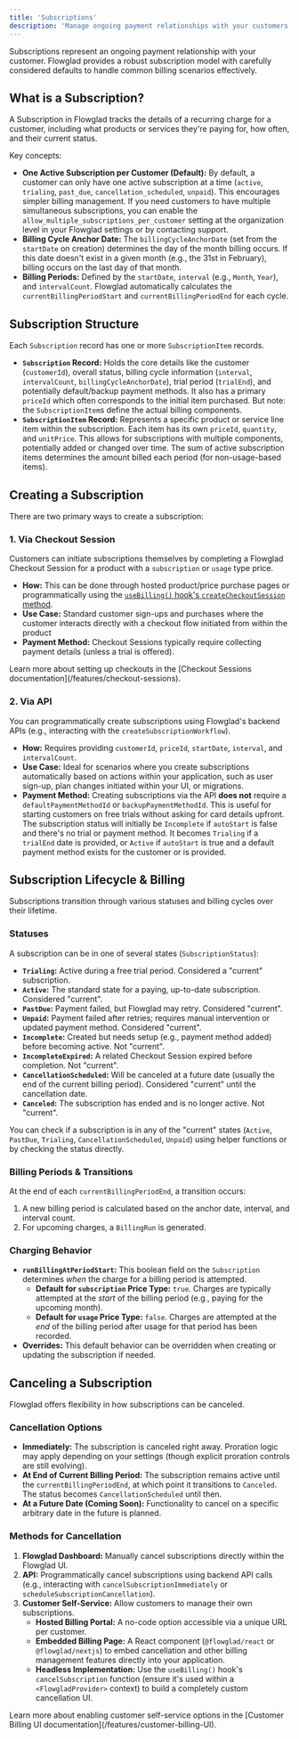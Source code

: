 ```yaml
---
title: 'Subscriptions'
description: 'Manage ongoing payment relationships with your customers using Flowglad Subscriptions.'
---
```



Subscriptions represent an ongoing payment relationship with your customer. Flowglad provides a robust subscription model with carefully considered defaults to handle common billing scenarios effectively.

## What is a Subscription?

A Subscription in Flowglad tracks the details of a recurring charge for a customer, including what products or services they're paying for, how often, and their current status.

Key concepts:

*   **One Active Subscription per Customer (Default):** By default, a customer can only have one active subscription at a time (`active`, `trialing`, `past_due`, `cancellation_scheduled`, `unpaid`). This encourages simpler billing management. If you need customers to have multiple simultaneous subscriptions, you can enable the `allow_multiple_subscriptions_per_customer` setting at the organization level in your Flowglad settings or by contacting support.
*   **Billing Cycle Anchor Date:** The `billingCycleAnchorDate` (set from the `startDate` on creation) determines the day of the month billing occurs. If this date doesn't exist in a given month (e.g., the 31st in February), billing occurs on the last day of that month.
*   **Billing Periods:** Defined by the `startDate`, `interval` (e.g., `Month`, `Year`), and `intervalCount`. Flowglad automatically calculates the `currentBillingPeriodStart` and `currentBillingPeriodEnd` for each cycle.

## Subscription Structure

Each `Subscription` record has one or more `SubscriptionItem` records.

*   **`Subscription` Record:** Holds the core details like the customer (`customerId`), overall status, billing cycle information (`interval`, `intervalCount`, `billingCycleAnchorDate`), trial period (`trialEnd`), and potentially default/backup payment methods. It also has a primary `priceId` which often corresponds to the initial item purchased. But note: the `SubscriptionItem`s define the actual billing components.
*   **`SubscriptionItem` Record:** Represents a specific product or service line item within the subscription. Each item has its own `priceId`, `quantity`, and `unitPrice`. This allows for subscriptions with multiple components, potentially added or changed over time. The sum of active subscription items determines the amount billed each period (for non-usage-based items).

## Creating a Subscription

There are two primary ways to create a subscription:

### 1. Via Checkout Session

Customers can initiate subscriptions themselves by completing a Flowglad Checkout Session for a product with a `subscription` or `usage` type price.

*   **How:** This can be done through hosted product/price purchase pages or programmatically using the [`useBilling()` hook's `createCheckoutSession` method](/features/checkout-sessions#using-usebilling-hook).
*   **Use Case:** Standard customer sign-ups and purchases where the customer interacts directly with a checkout flow initiated from within the product
*   **Payment Method:** Checkout Sessions typically require collecting payment details (unless a trial is offered).

<Callout intent="info">
  Learn more about setting up checkouts in the [Checkout Sessions documentation](/features/checkout-sessions).
</Callout>

### 2. Via API

You can programmatically create subscriptions using Flowglad's backend APIs (e.g., interacting with the `createSubscriptionWorkflow`).

*   **How:** Requires providing `customerId`, `priceId`, `startDate`, `interval`, and `intervalCount`.
*   **Use Case:** Ideal for scenarios where you create subscriptions automatically based on actions within your application, such as user sign-up, plan changes initiated within your UI, or migrations.
*   **Payment Method:** Creating subscriptions via the API **does not** require a `defaultPaymentMethodId` or `backupPaymentMethodId`. This is useful for starting customers on free trials without asking for card details upfront. The subscription status will initially be `Incomplete` if `autoStart` is false and there's no trial or payment method. It becomes `Trialing` if a `trialEnd` date is provided, or `Active` if `autoStart` is true and a default payment method exists for the customer or is provided.

## Subscription Lifecycle & Billing

Subscriptions transition through various statuses and billing cycles over their lifetime.

### Statuses

A subscription can be in one of several states (`SubscriptionStatus`):

*   **`Trialing`:** Active during a free trial period. Considered a "current" subscription.
*   **`Active`:** The standard state for a paying, up-to-date subscription. Considered "current".
*   **`PastDue`:** Payment failed, but Flowglad may retry. Considered "current".
*   **`Unpaid`:** Payment failed after retries; requires manual intervention or updated payment method. Considered "current".
*   **`Incomplete`:** Created but needs setup (e.g., payment method added) before becoming active. Not "current".
*   **`IncompleteExpired`:** A related Checkout Session expired before completion. Not "current".
*   **`CancellationScheduled`:** Will be canceled at a future date (usually the end of the current billing period). Considered "current" until the cancellation date.
*   **`Canceled`:** The subscription has ended and is no longer active. Not "current".

You can check if a subscription is in any of the "current" states (`Active`, `PastDue`, `Trialing`, `CancellationScheduled`, `Unpaid`) using helper functions or by checking the status directly.

### Billing Periods & Transitions

At the end of each `currentBillingPeriodEnd`, a transition occurs:
1.  A new billing period is calculated based on the anchor date, interval, and interval count.
2.  For upcoming charges, a `BillingRun` is generated.

### Charging Behavior

*   **`runBillingAtPeriodStart`:** This boolean field on the `Subscription` determines *when* the charge for a billing period is attempted.
    *   **Default for `subscription` Price Type:** `true`. Charges are typically attempted at the *start* of the billing period (e.g., paying for the upcoming month).
    *   **Default for `usage` Price Type:** `false`. Charges are attempted at the *end* of the billing period after usage for that period has been recorded.
*   **Overrides:** This default behavior can be overridden when creating or updating the subscription if needed.

## Canceling a Subscription

Flowglad offers flexibility in how subscriptions can be canceled.

### Cancellation Options

*   **Immediately:** The subscription is canceled right away. Proration logic may apply depending on your settings (though explicit proration controls are still evolving).
*   **At End of Current Billing Period:** The subscription remains active until the `currentBillingPeriodEnd`, at which point it transitions to `Canceled`. The status becomes `CancellationScheduled` until then.
*   **At a Future Date (Coming Soon):** Functionality to cancel on a specific arbitrary date in the future is planned.

### Methods for Cancellation

1.  **Flowglad Dashboard:** Manually cancel subscriptions directly within the Flowglad UI.
2.  **API:** Programmatically cancel subscriptions using backend API calls (e.g., interacting with `cancelSubscriptionImmediately` or `scheduleSubscriptionCancellation`).
3.  **Customer Self-Service:** Allow customers to manage their own subscriptions.
    *   **Hosted Billing Portal:** A no-code option accessible via a unique URL per customer.
    *   **Embedded Billing Page:** A React component (`@flowglad/react` or `@flowglad/nextjs`) to embed cancellation and other billing management features directly into your application.
    *   **Headless Implementation:** Use the `useBilling()` hook's `cancelSubscription` function (ensure it's used within a `<FlowgladProvider>` context) to build a completely custom cancellation UI.

<Callout intent="info">
  Learn more about enabling customer self-service options in the [Customer Billing UI documentation](/features/customer-billing-UI).
</Callout>

